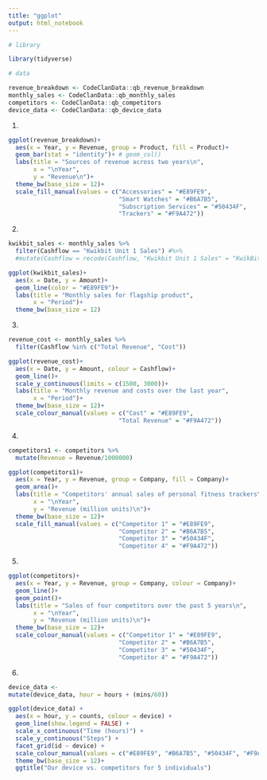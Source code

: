 ```yaml
---
title: "ggplot"
output: html_notebook
---
```


```r
# library

library(tidyverse)
```

```r
# data

revenue_breakdown <- CodeClanData::qb_revenue_breakdown
monthly_sales <- CodeClanData::qb_monthly_sales
competitors <- CodeClanData::qb_competitors
device_data <- CodeClanData::qb_device_data
```

1.

```r
ggplot(revenue_breakdown)+
  aes(x = Year, y = Revenue, group = Product, fill = Product)+
  geom_bar(stat = "identity")+ # geom_col()
  labs(title = "Sources of revenue across two years\n",
       x = "\nYear",
       y = "Revenue\n")+
  theme_bw(base_size = 12)+
  scale_fill_manual(values = c("Accessories" = "#E89FE9",
                               "Smart Watches" = "#B6A7B5",
                               "Subscription Services" = "#50434F",
                               "Trackers" = "#F9A472"))
```
2. 

```r
kwikbit_sales <- monthly_sales %>% 
  filter(Cashflow == "Kwikbit Unit 1 Sales") #%>% 
  #mutate(Cashflow = recode(Cashflow, "Kwikbit Unit 1 Sales" = "KwikBit Unit 1"))

ggplot(kwikbit_sales)+
  aes(x = Date, y = Amount)+
  geom_line(color = "#E89FE9")+
  labs(title = "Monthly sales for flagship product",
       x = "Period")+
  theme_bw(base_size = 12)
```
3.

```r
revenue_cost <- monthly_sales %>% 
  filter(Cashflow %in% c("Total Revenue", "Cost"))

ggplot(revenue_cost)+
  aes(x = Date, y = Amount, colour = Cashflow)+
  geom_line()+
  scale_y_continuous(limits = c(1500, 3000))+
  labs(title = "Monthly revenue and costs over the last year",
       x = "Period")+
  theme_bw(base_size = 12)+
  scale_colour_manual(values = c("Cost" = "#E89FE9",
                               "Total Revenue" = "#F9A472"))
```

4. 

```r
competitors1 <- competitors %>% 
  mutate(Revenue = Revenue/1000000)

ggplot(competitors1)+
  aes(x = Year, y = Revenue, group = Company, fill = Company)+
  geom_area()+
  labs(title = "Competitors' annual sales of personal fitness trackers\n",
       x = "\nYear",
       y = "Revenue (million units)\n")+
  theme_bw(base_size = 12)+
  scale_fill_manual(values = c("Competitor 1" = "#E89FE9",
                               "Competitor 2" = "#B6A7B5",
                               "Competitor 3" = "#50434F",
                               "Competitor 4" = "#F9A472"))
```
5.

```r
ggplot(competitors)+
  aes(x = Year, y = Revenue, group = Company, colour = Company)+
  geom_line()+
  geom_point()+
  labs(title = "Sales of four competitors over the past 5 years\n",
       x = "\nYear",
       y = "Revenue (million units)\n")+
  theme_bw(base_size = 12)+
  scale_colour_manual(values = c("Competitor 1" = "#E89FE9",
                               "Competitor 2" = "#B6A7B5",
                               "Competitor 3" = "#50434F",
                               "Competitor 4" = "#F9A472"))
```

6.

```r
device_data <- 
mutate(device_data, hour = hours + (mins/60))

ggplot(device_data) +
  aes(x = hour, y = counts, colour = device) +
  geom_line(show.legend = FALSE) + 
  scale_x_continuous("Time (hours)") +
  scale_y_continuous("Steps") +
  facet_grid(id ~ device) +
  scale_colour_manual(values = c("#E89FE9", "#B6A7B5", "#50434F", "#F9A472")) +
  theme_bw(base_size = 12)+
  ggtitle("Our device vs. competitors for 5 individuals")
  
```



